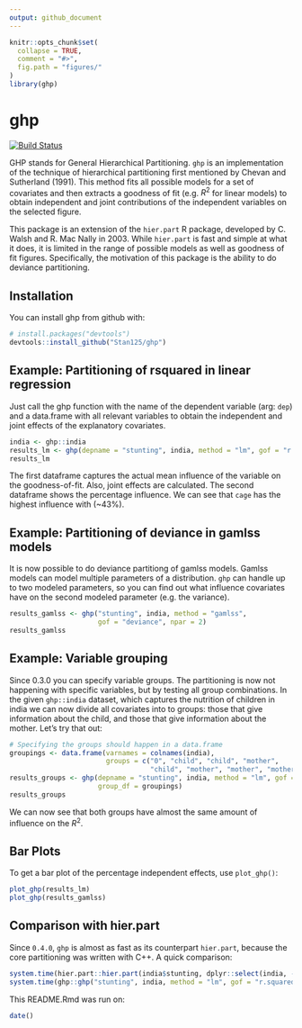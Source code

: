 ```yaml
---
output: github_document
---
```


<!-- README.md is generated from README.Rmd. Please edit that file -->

```r
knitr::opts_chunk$set(
  collapse = TRUE,
  comment = "#>",
  fig.path = "figures/"
)
library(ghp)
```

# ghp
[![Build Status](https://travis-ci.org/Stan125/ghp.svg?branch=master)](https://travis-ci.org/Stan125/ghp)

GHP stands for General Hierarchical Partitioning. `ghp` is an implementation of the technique of hierarchical partitioning first mentioned by Chevan and Sutherland (1991). This method fits all possible models for a set of covariates and then extracts a goodness of fit (e.g. $R^2$ for linear models) to obtain independent and joint contributions of the independent variables on the selected figure.

This package is an extension of the `hier.part` R package, developed by C. Walsh and R. Mac Nally in 2003. While `hier.part` is fast and simple at what it does, it is limited in the range of possible models as well as goodness of fit figures. Specifically, the motivation of this package is the ability to do deviance partitioning.

## Installation

You can install ghp from github with:

```r
# install.packages("devtools")
devtools::install_github("Stan125/ghp")
```

## Example: Partitioning of rsquared in linear regression
Just call the ghp function with the name of the dependent variable (arg: `dep`) and a data.frame with all relevant variables to obtain the independent and joint effects of the explanatory covariates.

```r
india <- ghp::india
results_lm <- ghp(depname = "stunting", india, method = "lm", gof = "r.squared")
results_lm
```

The first dataframe captures the actual mean influence of the variable on the goodness-of-fit. Also, joint effects are calculated. The second dataframe shows the percentage influence. We can see that `cage` has the highest influence with (~43%).

## Example: Partitioning of deviance in gamlss models

It is now possible to do deviance partitiong of gamlss models. Gamlss models can model multiple parameters of a distribution. `ghp` can handle up to two modeled parameters, so you can find out what influence covariates have on the second modeled parameter (e.g. the variance).

```r
results_gamlss <- ghp("stunting", india, method = "gamlss", 
                      gof = "deviance", npar = 2)
results_gamlss
```

## Example: Variable grouping

Since 0.3.0 you can specify variable groups. The partitioning is now not happening with specific variables, but by testing all group combinations. In the given `ghp::india` dataset, which captures the nutrition of children in india we can now divide all covariates into to groups: those that give information about the child, and those that give information about the mother. Let's try that out:

```r
# Specifying the groups should happen in a data.frame 
groupings <- data.frame(varnames = colnames(india), 
                        groups = c("0", "child", "child", "mother", 
                                   "child", "mother", "mother", "mother"))
results_groups <- ghp(depname = "stunting", india, method = "lm", gof = "r.squared",
                      group_df = groupings)
results_groups

```

We can now see that both groups have almost the same amount of influence on the $R^2$.

## Bar Plots
To get a bar plot of the percentage independent effects, use `plot_ghp()`:
```r
plot_ghp(results_lm)
plot_ghp(results_gamlss)
```

## Comparison with hier.part
Since `0.4.0`, `ghp` is almost as fast as its counterpart `hier.part`, because the core partitioning was written with C++. A quick comparison:
```r
system.time(hier.part::hier.part(india$stunting, dplyr::select(india, -stunting), gof = "Rsqu", barplot = FALSE))
system.time(ghp::ghp("stunting", india, method = "lm", gof = "r.squared"))
```

This README.Rmd was run on:
```r
date()
```

